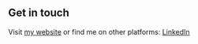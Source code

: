 ## Get in touch

Visit [my website](https://www.lekoarts.de?utm_source=cara&utm_medium=Starter) or find me on other platforms: [LinkedIn](https://www.linkedin.com/in/gopinath-muthukrishnan/)
